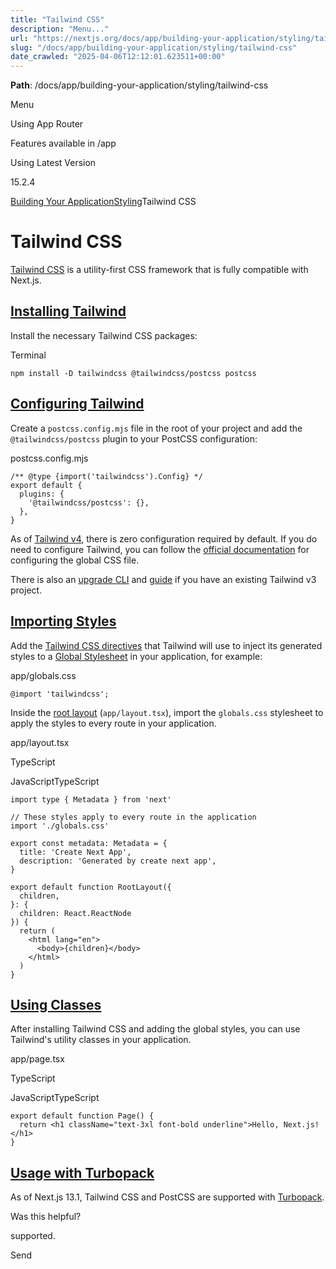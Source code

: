 ---
title: "Tailwind CSS"
description: "Menu..."
url: "https://nextjs.org/docs/app/building-your-application/styling/tailwind-css"
slug: "/docs/app/building-your-application/styling/tailwind-css"
date_crawled: "2025-04-06T12:12:01.623511+00:00"
---

**Path**: /docs/app/building-your-application/styling/tailwind-css

Menu

Using App Router

Features available in /app

Using Latest Version

15.2.4

[Building Your Application](/docs/app/building-your-application)[Styling](/docs/app/building-your-application/styling)Tailwind CSS

# Tailwind CSS

[Tailwind CSS](https://tailwindcss.com/) is a utility-first CSS framework that is fully compatible with Next.js.

## [Installing Tailwind](#installing-tailwind)

Install the necessary Tailwind CSS packages:

Terminal

```
npm install -D tailwindcss @tailwindcss/postcss postcss
```

## [Configuring Tailwind](#configuring-tailwind)

Create a `postcss.config.mjs` file in the root of your project and add the `@tailwindcss/postcss` plugin to your PostCSS configuration:

postcss.config.mjs

```
/** @type {import('tailwindcss').Config} */
export default {
  plugins: {
    '@tailwindcss/postcss': {},
  },
}
```

As of [Tailwind v4](https://tailwindcss.com/blog/tailwindcss-v4), there is zero configuration required by default. If you do need to configure Tailwind, you can follow the [official documentation](https://tailwindcss.com/blog/tailwindcss-v4#css-first-configuration) for configuring the global CSS file.

There is also an [upgrade CLI](https://tailwindcss.com/docs/upgrade-guide) and [guide](https://tailwindcss.com/docs/upgrade-guide) if you have an existing Tailwind v3 project.

## [Importing Styles](#importing-styles)

Add the [Tailwind CSS directives](https://tailwindcss.com/docs/functions-and-directives#directives) that Tailwind will use to inject its generated styles to a [Global Stylesheet](/docs/app/building-your-application/styling/css#global-styles) in your application, for example:

app/globals.css

```
@import 'tailwindcss';
```

Inside the [root layout](/docs/app/building-your-application/routing/layouts-and-templates#root-layout-required) (`app/layout.tsx`), import the `globals.css` stylesheet to apply the styles to every route in your application.

app/layout.tsx

TypeScript

JavaScriptTypeScript

```
import type { Metadata } from 'next'
 
// These styles apply to every route in the application
import './globals.css'
 
export const metadata: Metadata = {
  title: 'Create Next App',
  description: 'Generated by create next app',
}
 
export default function RootLayout({
  children,
}: {
  children: React.ReactNode
}) {
  return (
    <html lang="en">
      <body>{children}</body>
    </html>
  )
}
```

## [Using Classes](#using-classes)

After installing Tailwind CSS and adding the global styles, you can use Tailwind's utility classes in your application.

app/page.tsx

TypeScript

JavaScriptTypeScript

```
export default function Page() {
  return <h1 className="text-3xl font-bold underline">Hello, Next.js!</h1>
}
```

## [Usage with Turbopack](#usage-with-turbopack)

As of Next.js 13.1, Tailwind CSS and PostCSS are supported with [Turbopack](https://turbo.build/pack/docs/features/css#tailwind-css).

Was this helpful?

supported.

Send